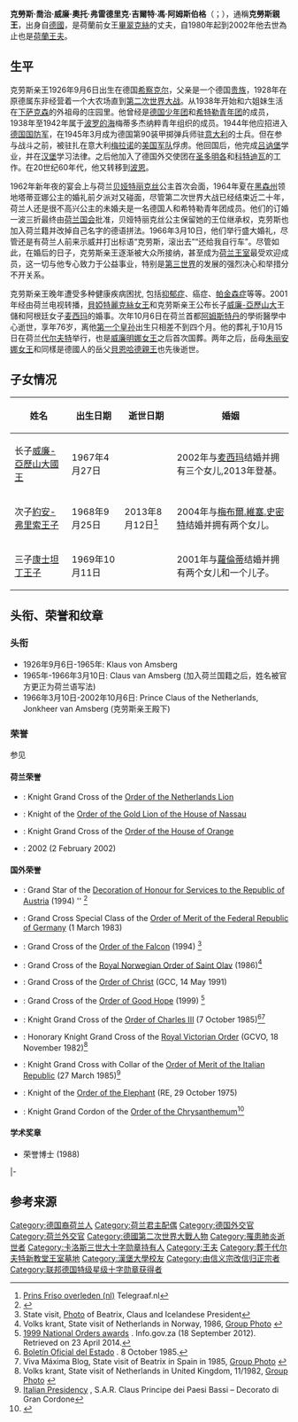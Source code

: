 {{noteTA
|1=zh:碧翠斯; zh-hans:贝娅特丽克丝; zh-hant:貝婭特麗克絲; zh-tw:畢翠克絲; zh-hk:碧翠斯; zh-cn:贝娅特丽克丝;
|2=zh-cn:朱丽安娜; zh-tw:朱利安納; zh-hant:朱麗安娜; zh-hk:朱麗安娜; zh-hans:朱丽安娜;
|3=zh-tw:帕金森; zh-hk:柏金遜; zh-cn:帕金森;
}}
{{Infobox royalty
| consort         = yes
| name            = 克勞斯·馮·阿姆斯伯格<br>{{lang|nl|Claus von Amsberg}}
| image           =Prince Claus of the Netherlands 1986.jpg 
| image_size = 250px
| caption         = 1986年的克勞斯親王
| succession      = [[荷蘭君主配偶列表|荷蘭君主配偶]]
|title = {{flag|荷兰}}克勞斯親王殿下<br /> ''' ''HRH '' Prince Claus of the Netherlands '''
| reign           = 1980年4月30日-2002年10月6日（{{age in years and days|1980|4|30|2002|10|6|age=no}}）
| spouse = [[贝娅特丽克丝_(荷兰)|畢翠克絲女王]]
| issue           = [[威廉-亞歷山大_(荷蘭)|威廉-亞歷山大國王]]<br>[[約安-弗里索王子|約安-弗里索王子]]<br>[[康士坦丁王子_(荷蘭)|康士坦丁王子]]
| full name       = 克勞斯·喬治·威廉·奧托·弗雷德里克·吉爾特·馮·阿姆斯伯格<br>{{lang|nl|Claus George Willem Otto Frederik Geert van Amsberg}}
| house           = {{link-en|阿姆斯博格王朝|House of Amsberg}}
| father          = {{link-en|克勞斯·費利克斯·馮·阿姆斯伯格|Claus Felix von Amsberg}}
| mother          = {{link-en|約斯塔·馮夫人 (布舍-克頓侯斯)|Baroness Gösta von dem Bussche-Haddenhausen|布舍-克頓侯斯的約斯塔·馮}}
| birth_date      = {{Birth date|1926|09|06|df=y}}
| birth_place     = {{flag|Weimar Republic}}[[希察克爾|希察克爾]]
| death_date      = {{Death date and age|2002|10|06|1926|09|06|df=y}}
| death_place     = {{NED}}[[阿姆斯特丹|阿姆斯特丹]][[學術醫學中心|學術醫學中心]]
| date of burial  = 2002年10月15日
| place of burial = 荷兰[[代尔夫特|代尔夫特]][[新教堂_(代爾夫特)|新教堂]]
| occupation      = [[外交官|外交官]]
| signature       = Claus von Amsberg Signature.svg
| religion        = {{link-en|荷蘭歸正教會|Dutch Reformed Church}}
|}}
'''克勞斯·喬治·威廉·奧托·弗雷德里克·吉爾特·馮·阿姆斯伯格'''（{{lang-de|Klaus-Georg Wilhelm Otto Friedrich Gerd von Amsberg}}；{{bd|1926年|9月6日|2002年|10月6日}}），通稱'''克勞斯親王'''，出身自[[德國|德國]]，是荷蘭前女王[[贝娅特丽克丝_(荷兰)|畢翠克絲]]的丈夫，自1980年起到2002年他去世為止也是[[荷蘭君主配偶列表|荷蘭王夫]]。

==生平==
克劳斯亲王1926年9月6日出生在德国[[希察克尔|希察克尔]]，父亲是一个德国[[贵族|贵族]]，1928年在原德属东非经营着一个大农场直到[[第二次世界大战|第二次世界大战]]。从1938年开始和六姐妹生活在[[下萨克森|下萨克森]]的外祖母的庄园里。他曾经是[[德国少年团|德国少年团]]和[[希特勒青年团|希特勒青年团]]的成员，1938年至1942年属于[[波罗的海|波罗的海]]梅蒂多杰纳粹青年组织的成员。1944年他应招进入[[德国国防军|德国国防军]]，在1945年3月成为德国第90装甲掷弹兵师驻[[意大利|意大利]]的士兵。但在参与战斗之前，被驻扎在意大利[[梅拉诺|梅拉诺]]的[[美国军队|美国军队]]俘虏。他回国后，他完成[[吕讷堡|吕讷堡]]学业，并在[[汉堡|汉堡]]学习法律。之后他加入了德国外交使团在[[圣多明各|圣多明各]]和[[科特迪瓦|科特迪瓦]]的工作。在20世纪60年代，他又转移到[[波恩|波恩]]。

1962年新年夜的宴会上与荷兰[[贝娅特丽克丝|贝娅特丽克丝]]公主首次会面，1964年夏在[[黑森州|黑森州]]领地塔蒂亚娜公主的婚礼前夕派对又碰面，尽管第二次世界大战已经结束近二十年，荷兰人还是很不高兴公主的未婚夫是一名德国人和希特勒青年团成员。他们的订婚一波三折最终由[[荷兰国会|荷兰国会]]批准，贝娅特丽克丝公主保留她的王位继承权，克劳斯也加入荷兰籍并改掉自己名字的德语拼法。1966年3月10日，他们举行盛大婚礼，尽管还是有荷兰人前来示威并打出标语“克劳斯，滚出去”“还给我自行车”。尽管如此，在婚后的日子，克劳斯亲王逐渐被大众所接纳，甚至成为[[荷兰王室|荷兰王室]]最受欢迎成员，这一切与他专心致力于公益事业，特别是[[第三世界|第三世界]]的发展的强烈决心和举措分不开关系。

克劳斯亲王晚年遭受多种健康疾病困扰, 包括[[抑郁症|抑郁症]]、癌症、[[帕金森症|帕金森症]]等等。2001年经由荷兰电视转播，[[贝娅特丽克丝_(荷兰)|貝婭特麗克絲女王]]和克劳斯亲王公布长子[[威廉-亞歷山大_(荷蘭)|威廉-亞歷山大]]王儲和阿根廷女子[[麦西玛_(荷兰王后)|麦西玛]]的婚事。次年10月6日在荷兰首都[[阿姆斯特丹|阿姆斯特丹]]的學術醫學中心逝世，享年76岁，离他[[愛洛伊斯_(奧蘭治-拿騷及阿姆斯博格伯爵)|第一个皇孙]]出生只相差不到四个月。他的葬礼于10月15日在荷兰[[代尔夫特|代尔夫特]]举行，也是[[威廉明娜女王|威廉明娜女王]]之后首次国葬。两年之后，岳母[[朱丽安娜女王|朱丽安娜女王]]和同樣是德國人的岳父[[貝恩哈德王子_(利珀-比斯特費爾德)|貝恩哈德親王]]也先後逝世。

==子女情况==
{| class="wikitable"
|-
!姓名 || 出生日期 || 逝世日期 || 婚姻
|-
|长子[[威廉-亞歷山大_(荷蘭)|威廉-亞歷山大國王]] ||  1967年4月27日 || || 2002年与[[马克西玛_(荷兰王后)|麦西玛]]结婚并拥有三个女儿,2013年登基。
|-
|次子[[約安-弗里索王子|約安-弗里索王子]] ||  1968年9月25日 ||  2013年8月12日<ref>[http://www.telegraaf.nl/binnenland/21803614/__Prins_Friso_overleden__.html Prins Friso overleden (nl)] {{Wayback|url=http://www.telegraaf.nl/binnenland/21803614/__Prins_Friso_overleden__.html |date=20160805223952 }} Telegraaf.nl</ref> || 2004年与[[玛贝尔王妃_(荷兰)|梅布爾.維塞.史密特]]结婚并拥有两个女儿。
|-
|三子[[康士坦丁王子_(荷蘭)|康士坦丁王子]]||  1969年10月11日 || || 2001年与[[劳倫蒂王妃殿下|蘿倫蒂]]结婚并拥有两个女儿和一个儿子。
|}

==头衔、荣誉和纹章==
=== 头衔 ===
*1926年9月6日-1965年: Klaus von Amsberg
*1965年-1966年3月10日: Claus van Amsberg (加入荷兰国籍之后，姓名被官方更正为荷兰语写法)
*1966年3月10日-2002年10月6日: Prince Claus of the Netherlands, Jonkheer van Amsberg (克劳斯亲王殿下)

=== 荣誉 ===
参见{{tsl|en|List of honours of the Dutch Royal Family by country|荷兰王室各国荣誉列表}}

====荷兰荣誉====
*{{flag|Netherlands}}: Knight Grand Cross of the [[Order_of_the_Netherlands_Lion|Order of the Netherlands Lion]]
*{{flag|Netherlands}}: Knight of the [[Order_of_the_Gold_Lion_of_the_House_of_Nassau|Order of the Gold Lion of the House of Nassau]]
*{{flag|Netherlands}}: Knight Grand Cross of the [[Order_of_the_House_of_Orange|Order of the House of Orange]]
*{{flag|Netherlands}}: {{link-nl|婚礼奖章2002|Huwelijksmedaille 2002|Royal Wedding Medal}} 2002 (2 February 2002)

==== 国外荣誉 ====
* {{flag|Austria}}: Grand Star of the [[Decoration_of_Honour_for_Services_to_the_Republic_of_Austria|Decoration of Honour for Services to the Republic of Austria]] (1994) '' <ref name="AUT111">{{cite web | url = http://www.parlament.gv.at/PAKT/VHG/XXIV/AB/AB_10542/imfname_251156.pdf | title = Reply to a parliamentary question about the Decoration of Honour | language = de | page = 111 | format = PDF | accessdate = November 2012 | archive-date = 2017-11-08 | archive-url = https://web.archive.org/web/20171108060130/https://www.parlament.gv.at/PAKT/VHG/XXIV/AB/AB_10542/imfname_251156.pdf | dead-url = no }}</ref>
* {{flag|Germany}}: Grand Cross Special Class of the [[Order_of_Merit_of_the_Federal_Republic_of_Germany|Order of Merit of the Federal Republic of Germany]] (1 March 1983)
* {{flag|Iceland}}: Grand Cross of the [[Order_of_the_Falcon|Order of the Falcon]] (1994) <ref>State visit, [http://www.anp-archief.nl/page/2225053/nl Photo] {{Wayback|url=http://www.anp-archief.nl/page/2225053/nl |date=20130603071913 }} of Beatrix, Claus and Icelandese President</ref>
* {{flag|Norway}}: Grand Cross of the [[Order_of_St._Olav|Royal Norwegian Order of Saint Olav]] (1986)<ref>Volks krant, State visit of Netherlands in Norway, 1986, [http://static0.volkskrant.nl/static/photo/2012/14/10/8/album_large_1067168.jpg Group Photo] {{Wayback|url=http://static0.volkskrant.nl/static/photo/2012/14/10/8/album_large_1067168.jpg |date=20130612151855 }}</ref>
* {{flag|Portugal}}: Grand Cross of the [[Order_of_Christ_(Portugal)|Order of Christ]] (GCC, 14 May 1991)
* {{flag|South Africa}}: Grand Cross of the [[Order_of_Good_Hope|Order of Good Hope]] (1999) <ref name="Nat1999">[http://www.info.gov.za/aboutgovt/orders/recipients/1999.htm 1999 National Orders awards] {{Wayback|url=http://www.info.gov.za/aboutgovt/orders/recipients/1999.htm |date=20121012112553 }}. Info.gov.za (18 September 2012). Retrieved on 23 April 2014.</ref>
* {{Flag|Spain}}: Knight Grand Cross of the [[Order_of_Charles_III|Order of Charles III]] (7 October 1985)<ref>[http://www.boe.es/boe/dias/1985/10/08/pdfs/A31635-31635.pdf Boletín Oficial del Estado] {{Wayback|url=http://www.boe.es/boe/dias/1985/10/08/pdfs/A31635-31635.pdf |date=20160304203750 }}. 8 October 1985.</ref><ref name="MaxBl">Viva Máxima Blog, State visit of Beatrix in Spain in 1985, [http://fast.mediamatic.nl/f/tqgr/image/844/87273-800-794.jpg Group Photo] {{Wayback|url=http://fast.mediamatic.nl/f/tqgr/image/844/87273-800-794.jpg |date=20130921055020 }}</ref>
* {{Flag|United Kingdom}}: Honorary Knight Grand Cross of the [[Royal_Victorian_Order|Royal Victorian Order]] (GCVO, 18 November 1982)<ref>Volks krant, State visit of Netherlands in United Kingdom, 11/1982, [http://static2.volkskrant.nl/static/photo/2012/6/4/4/album_large_1067179.jpg Group Photo] {{Wayback|url=http://static2.volkskrant.nl/static/photo/2012/6/4/4/album_large_1067179.jpg |date=20130420164934 }}</ref>
* {{Flag|Italy}}: Knight Grand Cross with Collar of the [[Order_of_Merit_of_the_Italian_Republic|Order of Merit of the Italian Republic]] (27 March 1985)<ref>[http://www.quirinale.it/elementi/DettaglioOnorificenze.aspx?decorato=15019 Italian Presidency] {{Wayback|url=http://www.quirinale.it/elementi/DettaglioOnorificenze.aspx?decorato=15019 |date=20130928084131 }}, S.A.R. Claus Principe dei Paesi Bassi – Decorato di Gran Cordone</ref>
* {{Flag|Denmark}}: Knight of the [[Order_of_the_Elephant|Order of the Elephant]] (RE, 29 October 1975)
* {{flag|Japan}}: Knight Grand Cordon of the [[Order_of_the_Chrysanthemum|Order of the Chrysanthemum]]<ref>{{Cite web |url=http://www.theroyalforums.com/forums/f20/queen-beatrix-jewellery-253.html |title=State Visit |accessdate=2016-07-14 |archive-date=2016-08-15 |archive-url=https://web.archive.org/web/20160815070230/http://www.theroyalforums.com/forums/f20/queen-beatrix-jewellery-253.html |dead-url=no }}</ref>

====学术奖章====
*{{tsl|en|International Institute of Social Studies|国际社会研究所}}荣誉博士 (1988)

{{S-start}}
{{S-hou|{{link-en|阿姆斯博格王朝|House of Amsberg}}|1926年|9月6日|2002年|10月6日}}
{{S-roy}}
|-
{{S-bef|before=[[貝恩哈德親王_(利珀-比斯特費爾德)|利珀-比斯特費爾德的貝恩哈德]]}}
{{S-ttl|title=[[荷蘭君主配偶列表|荷蘭君主配偶]]|years=1980－2002}}
{{S-vac|reason=至2013年|next=[[麥西瑪·索雷吉耶塔|馬克西瑪王后]]|as=王后}}
{{End}}

==参考来源==
{{Reflist}}

{{Authority control}}
{{DEFAULTSORT:Claus Of The Netherlands, Prince}}
[[Category:德国裔荷兰人|Category:德国裔荷兰人]]
[[Category:荷兰君主配偶|Category:荷兰君主配偶]]
[[Category:德国外交官|Category:德国外交官]]
[[Category:荷兰外交官|Category:荷兰外交官]]
[[Category:德國第二次世界大戰人物|Category:德國第二次世界大戰人物]]
[[Category:罹患肺炎逝世者|Category:罹患肺炎逝世者]]
[[Category:卡洛斯三世大十字勋章持有人|Category:卡洛斯三世大十字勋章持有人]]
[[Category:王夫|Category:王夫]]
[[Category:葬于代尔夫特新教堂王室墓地|Category:葬于代尔夫特新教堂王室墓地]]
[[Category:漢堡大學校友|Category:漢堡大學校友]]
[[Category:由信义宗改信归正宗者|Category:由信义宗改信归正宗者]]
[[Category:联邦德国特级星级十字勋章获得者|Category:联邦德国特级星级十字勋章获得者]]